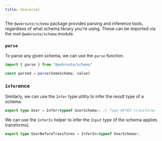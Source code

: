 ```yaml
---
title: Universal
---
```


The `@webroute/schema` package provides parsing and inference tools, regardless of what schema library you're using. These can be imported via the root `@webroute/schema` module.

### `parse`

To parse any given schema, we can use the `parse` function.

```ts
import { parse } from "@webroute/schema"

const parsed = parse(SomeSchema, value)
```

### `Infer`ence

Similarly, we can use the `Infer` type utility to infer the result type of a schema.

```ts
export type User = Infer<typeof UserSchema>; // Type AFTER transforms
```

We can use the `InferIn` helper to infer the `Input` type (if the schema applies transforms).

```ts
export type UserBeforeTransforms = InferIn<typeof UserSchema>;
```
